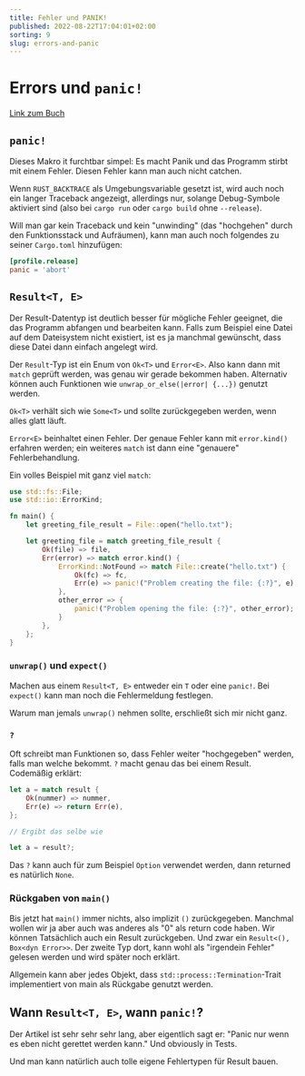 ```yaml
---
title: Fehler und PANIK!
published: 2022-08-22T17:04:01+02:00
sorting: 9
slug: errors-and-panic
---
```


# Errors und `panic!`

[Link zum Buch](https://doc.rust-lang.org/book/ch09-00-error-handling.html)

## `panic!`

Dieses Makro it furchtbar simpel: Es macht Panik und das Programm stirbt mit einem Fehler.
Diesen Fehler kann man auch nicht catchen.

Wenn `RUST_BACKTRACE` als Umgebungsvariable gesetzt ist, wird auch noch ein langer Traceback angezeigt, allerdings nur, solange Debug-Symbole aktiviert sind (also bei `cargo run` oder `cargo build` ohne `--release`).

Will man gar kein Traceback und kein "unwinding" (das "hochgehen" durch den Funktionsstack und Aufräumen), kann man auch noch folgendes zu seiner `Cargo.toml` hinzufügen:

```toml
[profile.release]
panic = 'abort'
```

## `Result<T, E>`

Der Result-Datentyp ist deutlich besser für mögliche Fehler geeignet, die das Programm abfangen und bearbeiten kann.
Falls zum Beispiel eine Datei auf dem Dateisystem nicht existiert, ist es ja manchmal gewünscht, dass diese Datei dann einfach angelegt wird.

Der `Result`-Typ ist ein Enum von `Ok<T>` und `Error<E>`.
Also kann dann mit `match` geprüft werden, was genau wir gerade bekommen haben.
Alternativ können auch Funktionen wie `unwrap_or_else(|error| {...})` genutzt werden.

`Ok<T>` verhält sich wie `Some<T>` und sollte zurückgegeben werden, wenn alles glatt läuft.

`Error<E>` beinhaltet einen Fehler.
Der genaue Fehler kann mit `error.kind()` erfahren werden; ein weiteres `match` ist dann eine "genauere" Fehlerbehandlung.

Ein volles Beispiel mit ganz viel `match`:

```rust
use std::fs::File;
use std::io::ErrorKind;

fn main() {
    let greeting_file_result = File::open("hello.txt");

    let greeting_file = match greeting_file_result {
        Ok(file) => file,
        Err(error) => match error.kind() {
            ErrorKind::NotFound => match File::create("hello.txt") {
                Ok(fc) => fc,
                Err(e) => panic!("Problem creating the file: {:?}", e),
            },
            other_error => {
                panic!("Problem opening the file: {:?}", other_error);
            }
        },
    };
}
```

### `unwrap()` und `expect()`

Machen aus einem `Result<T, E>` entweder ein `T` oder eine `panic!`.
Bei `expect()` kann man noch die Fehlermeldung festlegen.

Warum man jemals `unwrap()` nehmen sollte, erschließt sich mir nicht ganz.

### `?`

Oft schreibt man Funktionen so, dass Fehler weiter "hochgegeben" werden, falls man welche bekommt.
`?` macht genau das bei einem Result.
Codemäßig erklärt:

```rust
let a = match result {
    Ok(nummer) => nummer,
    Err(e) => return Err(e),
};

// Ergibt das selbe wie

let a = result?;
```

Das `?` kann auch für zum Beispiel `Option` verwendet werden, dann returned es natürlich `None`.

### Rückgaben von `main()`

Bis jetzt hat `main()` immer nichts, also implizit `()` zurückgegeben.
Manchmal wollen wir ja aber auch was anderes als "0" als return code haben.
Wir können Tatsächlich auch ein Result zurückgeben. Und zwar ein `Result<(), Box<dyn Error>>`.
Der zweite Typ dort, kann wohl als "irgendein Fehler" gelesen werden und wird später noch erklärt.

Allgemein kann aber jedes Objekt, dass `std::process::Termination`-Trait implementiert von main als Rückgabe genutzt werden.

## Wann `Result<T, E>`, wann `panic!`?

Der Artikel ist sehr sehr sehr lang, aber eigentlich sagt er:
"Panic nur wenn es eben nicht gerettet werden kann."
Und obviously in Tests.

Und man kann natürlich auch tolle eigene Fehlertypen für Result bauen.
